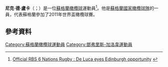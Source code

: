 {{expand|time=2015-11-23T12:54:27+00:00}}
'''尼克·德·盧卡'''（{{lang-en|Nick De Luca}}；{{bd|1984年|2月1日}}）是一位[[蘇格蘭|蘇格蘭]][[橄欖球|橄欖球]]運動員<ref>[http://www.rbs6nations.com/en/8626.php Official RBS 6 Nations Rugby : De Luca eyes Edinburgh opportunity<!-- Bot generated title -->] {{webarchive|url=https://web.archive.org/web/20110524062921/http://www.rbs6nations.com/en/8626.php |date=2011-05-24 }}</ref>。他是[[蘇格蘭國家橄欖球隊|蘇格蘭國家橄欖球隊]]的一員，代表蘇格蘭參加了2011年世界盃橄欖球賽。

==參考資料==
{{Reflist}}

{{DEFAULTSORT:De Luca, Nick}}
[[Category:蘇格蘭橄欖球運動員|Category:蘇格蘭橄欖球運動員]]
[[Category:鄧弗里斯-加洛韋運動員|Category:鄧弗里斯-加洛韋運動員]]